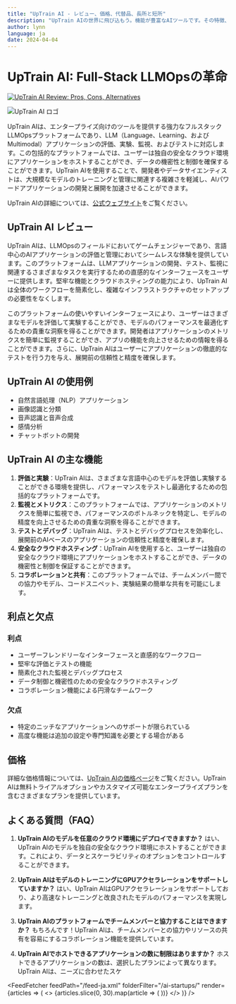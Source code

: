 ```yaml
---
title: "UpTrain AI - レビュー、価格、代替品、長所と短所"
description: "UpTrain AIの世界に飛び込もう。機能が豊富なAIツールです。その特徴、価格、そしてどのようにインパクトを与えているかを学びましょう。見逃さないでください！"
author: lynn
language: ja
date: 2024-04-04
---
```

        
# UpTrain AI: Full-Stack LLMOpsの革命


<BlogHeader />


[![UpTrain AI Review: Pros, Cons, Alternatives](/ai-startups/uptrain-ai.png)](https://uptrain.ai/)



![UpTrain AI ロゴ](https://uptrain.ai/assets/img/logo.png)

UpTrain AIは、エンタープライズ向けのツールを提供する強力なフルスタックLLMOpsプラットフォームであり、LLM（Language、Learning、およびMultimodal）アプリケーションの評価、実験、監視、およびテストに対応します。この包括的なプラットフォームでは、ユーザーは独自の安全なクラウド環境にアプリケーションをホストすることができ、データの機密性と制御を確保することができます。UpTrain AIを使用することで、開発者やデータサイエンティストは、大規模なモデルのトレーニングと管理に関連する複雑さを軽減し、AIパワードアプリケーションの開発と展開を加速させることができます。

UpTrain AIの詳細については、[公式ウェブサイト](https://uptrain.ai/)をご覧ください。

## UpTrain AI レビュー

UpTrain AIは、LLMOpsのフィールドにおいてゲームチェンジャーであり、言語中心のAIアプリケーションの評価と管理においてシームレスな体験を提供しています。このプラットフォームは、LLMアプリケーションの開発、テスト、監視に関連するさまざまなタスクを実行するための直感的なインターフェースをユーザーに提供します。堅牢な機能とクラウドホスティングの能力により、UpTrain AIは全体のワークフローを簡素化し、複雑なインフラストラクチャのセットアップの必要性をなくします。

このプラットフォームの使いやすいインターフェースにより、ユーザーはさまざまなモデルを評価して実験することができ、モデルのパフォーマンスを最適化するための貴重な洞察を得ることができます。開発者はアプリケーションのメトリクスを簡単に監視することができ、アプリの機能を向上させるための情報を得ることができます。さらに、UpTrain AIはユーザーにアプリケーションの徹底的なテストを行う力を与え、展開前の信頼性と精度を確保します。

## UpTrain AI の使用例

- 自然言語処理（NLP）アプリケーション
- 画像認識と分類
- 音声認識と音声合成
- 感情分析
- チャットボットの開発

## UpTrain AI の主な機能

1. **評価と実験**：UpTrain AIは、さまざまな言語中心のモデルを評価し実験することができる環境を提供し、パフォーマンスをテストし最適化するための包括的なプラットフォームです。
2. **監視とメトリクス**：このプラットフォームでは、アプリケーションのメトリクスを簡単に監視でき、パフォーマンスのボトルネックを特定し、モデルの精度を向上させるための貴重な洞察を得ることができます。
3. **テストとデバッグ**：UpTrain AIは、テストとデバッグプロセスを効率化し、展開前のAIベースのアプリケーションの信頼性と精度を確保します。
4. **安全なクラウドホスティング**：UpTrain AIを使用すると、ユーザーは独自の安全なクラウド環境にアプリケーションをホストすることができ、データの機密性と制御を保証することができます。
5. **コラボレーションと共有**：このプラットフォームでは、チームメンバー間での協力やモデル、コードスニペット、実験結果の簡単な共有を可能にします。

## 利点と欠点

### 利点
- ユーザーフレンドリーなインターフェースと直感的なワークフロー
- 堅牢な評価とテストの機能
- 簡素化された監視とデバッグプロセス
- データ制御と機密性のための安全なクラウドホスティング
- コラボレーション機能による円滑なチームワーク

### 欠点
- 特定のニッチなアプリケーションへのサポートが限られている
- 高度な機能は追加の設定や専門知識を必要とする場合がある

## 価格

詳細な価格情報については、[UpTrain AIの価格ページ](https://uptrain.ai/pricing)をご覧ください。UpTrain AIは無料トライアルオプションやカスタマイズ可能なエンタープライズプランを含むさまざまなプランを提供しています。

## よくある質問（FAQ）

1. **UpTrain AIのモデルを任意のクラウド環境にデプロイできますか？**
   はい、UpTrain AIのモデルを独自の安全なクラウド環境にホストすることができます。これにより、データとスケーラビリティのオプションをコントロールすることができます。

2. **UpTrain AIはモデルのトレーニングにGPUアクセラレーションをサポートしていますか？**
   はい、UpTrain AIはGPUアクセラレーションをサポートしており、より高速なトレーニングと改良されたモデルのパフォーマンスを実現します。

3. **UpTrain AIのプラットフォームでチームメンバーと協力することはできますか？**
   もちろんです！UpTrain AIは、チームメンバーとの協力やリソースの共有を容易にするコラボレーション機能を提供しています。

4. **UpTrain AIでホストできるアプリケーションの数に制限はありますか？**
   ホストできるアプリケーションの数は、選択したプランによって異なります。UpTrain AIは、ニーズに合わせたスケ


<AdComponent />


<FeedFetcher feedPath="/feed-ja.xml" folderFilter="/ai-startups/" render={articles => (
    <>
        <Cards>
            {articles.slice(0, 30).map(article => (
                <Card key={article.link} title={article.title} href={article.link} />
            ))}
        </Cards>
    </>
)} />


